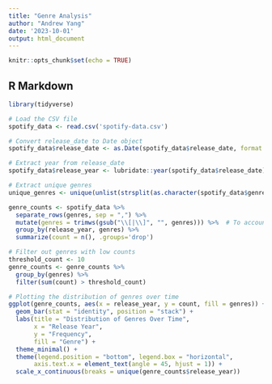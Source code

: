 ```yaml
---
title: "Genre Analysis"
author: "Andrew Yang"
date: '2023-10-01'
output: html_document
---
```


```r
knitr::opts_chunk$set(echo = TRUE)
```

## R Markdown

```r
library(tidyverse)

# Load the CSV file
spotify_data <- read.csv('spotify-data.csv')

# Convert release_date to Date object
spotify_data$release_date <- as.Date(spotify_data$release_date, format = "%m/%d/%Y")

# Extract year from release_date
spotify_data$release_year <- lubridate::year(spotify_data$release_date)

# Extract unique genres
unique_genres <- unique(unlist(strsplit(as.character(spotify_data$genres), ",")))

genre_counts <- spotify_data %>%
  separate_rows(genres, sep = ",") %>%
  mutate(genres = trimws(gsub("\\[|\\]", "", genres))) %>%  # To account for different genre names (chatgpt)
  group_by(release_year, genres) %>%
  summarize(count = n(), .groups='drop')

# Filter out genres with low counts 
threshold_count <- 10
genre_counts <- genre_counts %>%
  group_by(genres) %>%
  filter(sum(count) > threshold_count)

# Plotting the distribution of genres over time
ggplot(genre_counts, aes(x = release_year, y = count, fill = genres)) +
  geom_bar(stat = "identity", position = "stack") +
  labs(title = "Distribution of Genres Over Time",
       x = "Release Year",
       y = "Frequency",
       fill = "Genre") +
  theme_minimal() +
  theme(legend.position = "bottom", legend.box = "horizontal",
       axis.text.x = element_text(angle = 45, hjust = 1)) +  
  scale_x_continuous(breaks = unique(genre_counts$release_year))

```

